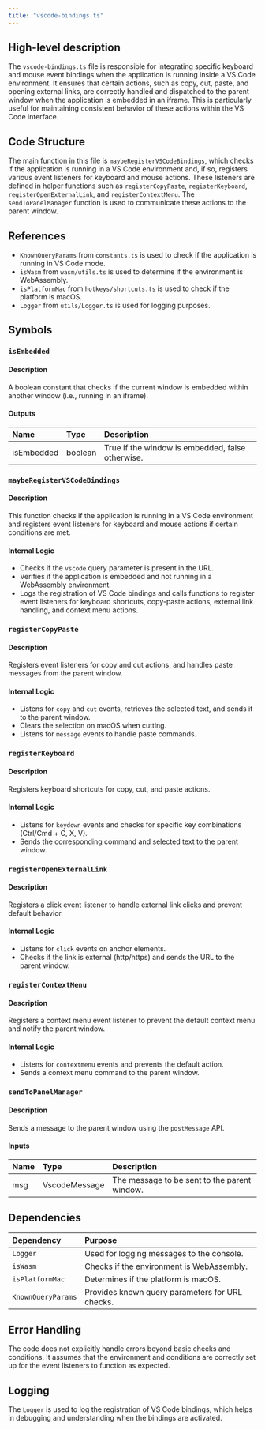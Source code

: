 ```yaml
---
title: "vscode-bindings.ts"
---
```


## High-level description

The `vscode-bindings.ts` file is responsible for integrating specific keyboard and mouse event bindings when the application is running inside a VS Code environment. It ensures that certain actions, such as copy, cut, paste, and opening external links, are correctly handled and dispatched to the parent window when the application is embedded in an iframe. This is particularly useful for maintaining consistent behavior of these actions within the VS Code interface.

## Code Structure

The main function in this file is `maybeRegisterVSCodeBindings`, which checks if the application is running in a VS Code environment and, if so, registers various event listeners for keyboard and mouse actions. These listeners are defined in helper functions such as `registerCopyPaste`, `registerKeyboard`, `registerOpenExternalLink`, and `registerContextMenu`. The `sendToPanelManager` function is used to communicate these actions to the parent window.

## References

- `KnownQueryParams` from `constants.ts` is used to check if the application is running in VS Code mode.
- `isWasm` from `wasm/utils.ts` is used to determine if the environment is WebAssembly.
- `isPlatformMac` from `hotkeys/shortcuts.ts` is used to check if the platform is macOS.
- `Logger` from `utils/Logger.ts` is used for logging purposes.

## Symbols

### `isEmbedded`
#### Description
A boolean constant that checks if the current window is embedded within another window (i.e., running in an iframe).

#### Outputs
| Name | Type | Description |
|:-----|:-----|:------------|
| isEmbedded | boolean | True if the window is embedded, false otherwise. |

### `maybeRegisterVSCodeBindings`
#### Description
This function checks if the application is running in a VS Code environment and registers event listeners for keyboard and mouse actions if certain conditions are met.

#### Internal Logic
- Checks if the `vscode` query parameter is present in the URL.
- Verifies if the application is embedded and not running in a WebAssembly environment.
- Logs the registration of VS Code bindings and calls functions to register event listeners for keyboard shortcuts, copy-paste actions, external link handling, and context menu actions.

### `registerCopyPaste`
#### Description
Registers event listeners for copy and cut actions, and handles paste messages from the parent window.

#### Internal Logic
- Listens for `copy` and `cut` events, retrieves the selected text, and sends it to the parent window.
- Clears the selection on macOS when cutting.
- Listens for `message` events to handle paste commands.

### `registerKeyboard`
#### Description
Registers keyboard shortcuts for copy, cut, and paste actions.

#### Internal Logic
- Listens for `keydown` events and checks for specific key combinations (Ctrl/Cmd + C, X, V).
- Sends the corresponding command and selected text to the parent window.

### `registerOpenExternalLink`
#### Description
Registers a click event listener to handle external link clicks and prevent default behavior.

#### Internal Logic
- Listens for `click` events on anchor elements.
- Checks if the link is external (http/https) and sends the URL to the parent window.

### `registerContextMenu`
#### Description
Registers a context menu event listener to prevent the default context menu and notify the parent window.

#### Internal Logic
- Listens for `contextmenu` events and prevents the default action.
- Sends a context menu command to the parent window.

### `sendToPanelManager`
#### Description
Sends a message to the parent window using the `postMessage` API.

#### Inputs
| Name | Type | Description |
|:-----|:-----|:------------|
| msg | VscodeMessage | The message to be sent to the parent window. |

## Dependencies

| Dependency | Purpose |
|:-----------|:--------|
| `Logger` | Used for logging messages to the console. |
| `isWasm` | Checks if the environment is WebAssembly. |
| `isPlatformMac` | Determines if the platform is macOS. |
| `KnownQueryParams` | Provides known query parameters for URL checks. |

## Error Handling

The code does not explicitly handle errors beyond basic checks and conditions. It assumes that the environment and conditions are correctly set up for the event listeners to function as expected.

## Logging

The `Logger` is used to log the registration of VS Code bindings, which helps in debugging and understanding when the bindings are activated.